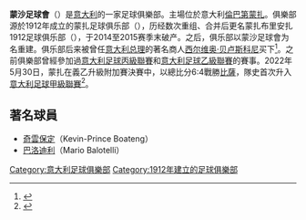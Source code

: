 {{noteTA
|G1=意甲
|G2=Football
|1=zh-hans:蒙扎; zh-hant:蒙沙;
}}
{{Football club infobox
| clubname   = 蒙沙
| image      = Logo of AC Monza.png
| image_size = 180
| fullname   = 蒙沙足球會<br />Associazione Calcio Monza SpA
| nickname   =''Brianzoli'',<br /> ''Biancorossi''
| founded    = 1912年
| ground     = Stadio Brianteo
| city       = [[意大利|意大利]]，[[蒙扎|蒙扎]]
| owner      = [[西尔维奥·贝卢斯科尼|西尔维奥·贝卢斯科尼]]
| capacity   = 18,568
| chrtitle   = 主席
| chairman   = {{tsl|en|Paolo Berlusconi|保罗·贝卢斯科尼}}
| mgrtitle   = 主教练
| manager    = [[克里斯蒂安·布罗基|-{zh-hans:克里斯蒂安·布罗基;zh-hk:基斯甸·布洛治;zh-tw:克里斯蒂安·布羅基;}-]]
| league     = [[意大利足球甲級聯賽|意大利足球甲級聯賽]]
| season     = 2021–22
| position   = 意乙，第 4 位（升級，升班附加賽勝方）
| website    = http://www.monza1912.it/
|pattern_b1 = _whitestripeonright
|body1 = FF0000
|pattern_la1 = _whiteborder
|leftarm1 = FF0000
|pattern_ra1 = _whiteborder
|rightarm1 = FF0000
|pattern_sh1 = 
|shorts1 = FF0000
|pattern_so1 = 
|socks1 = FF0000
|pattern_b2 = _rightstripeonwhite
|body2 = FF0000
|pattern_la2 = _redborder
|leftarm2 = FFFFFF
|pattern_ra2 = _redborder
|rightarm2 = FFFFFF
|pattern_sh2 = 
|shorts2 = FFFFFF
|pattern_so2 =
|socks2 = FFFFFF
|body3 = 000000
|pattern_b3 = _whitestripeonright
|pattern_la3 = _whiteborder
|leftarm3 = 000000
|pattern_ra3 = _whiteborder
|rightarm3 = 000000
|shorts3 = 000000
|socks3 = 000000
}}
'''蒙沙足球會'''（{{lang-it|Associazione Calcio Monza}}）是[[意大利|意大利]]的一家足球俱樂部。主場位於意大利[[倫巴第|倫巴第]][[蒙扎|蒙扎]]。俱樂部源於1912年成立的蒙扎足球俱乐部（{{lang|en|Monza Foot Ball Club}}），历经数次重组、合并后更名蒙扎布里安扎1912足球俱乐部（{{lang-it|Associazione Calcio Monza Brianza 1912}}），于2014至2015赛季末破产。之后，俱乐部以蒙沙足球會为名重建。俱乐部后来被曾任[[意大利总理|意大利总理]]的著名商人[[西尔维奥·贝卢斯科尼|西尔维奥·贝卢斯科尼]]买下<ref>{{Cite web|url=https://www.titan24.com/publish/app/data/2018/09/28/184410/os_news.html|title=“贝加”组合入主意丙蒙扎 皮尔洛卡卡将追随加盟？|accessdate=2022-06-01|date=2018-09-28|publisher=體壇網|author=彭雷|language=hans|archive-date=|archive-url=|dead-url=no}}</ref>。之前俱樂部曾經參加過[[意大利足球丙級聯賽|意大利足球丙級聯賽]]和[[意大利足球乙級聯賽|意大利足球乙級聯賽]]的賽事。2022年5月30日，蒙扎在義乙升級附加賽決賽中，以總比分6:4戰勝[[比薩1909足球會|比薩]]，隊史首次升入[[意大利足球甲級聯賽|意大利足球甲級聯賽]]<ref>{{Cite web|url=http://www.titan24.com/publish/app/data/2022/05/30/426560/os_news.html|title=“小号”蒙扎升入意甲，贝卢斯科尼仍有未竟的足球梦|accessdate=2022-05-31|date=2022-05-30|publisher=體壇網|author=沈天浩|language=hans|archive-date=|archive-url=|dead-url=no}}</ref>。

{{蒙扎球员名单}}
{{意甲}}

[[Category:意大利足球俱樂部|Category:意大利足球俱樂部]]
[[Category:1912年建立的足球俱樂部|Category:1912年建立的足球俱樂部]]

== 著名球員 ==
*[[奇雲保定|奇雲保定]]（Kevin-Prince Boateng） 
*[[巴洛迪利|巴洛迪利]]（Mario Balotelli）
